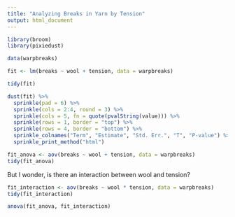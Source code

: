 ```yaml
---
title: "Analyzing Breaks in Yarn by Tension"
output: html_document
---
```


```r
library(broom)
library(pixiedust)
```

```r
data(warpbreaks)

fit <- lm(breaks ~ wool + tension, data = warpbreaks)

tidy(fit)

dust(fit) %>%
  sprinkle(pad = 6) %>%
  sprinkle(cols = 2:4, round = 3) %>%
  sprinkle(cols = 5, fn = quote(pvalString(value))) %>%
  sprinkle(rows = 1, border = "top") %>%
  sprinkle(rows = 4, border = "bottom") %>%
  sprinkle_colnames("Term", "Estimate", "Std. Err.", "T", "P-value") %>%
  sprinkle_print_method("html")
```

```r
fit_anova <- aov(breaks ~ wool + tension, data = warpbreaks)
tidy(fit_anova)
```

But I wonder, is there an interaction between wool and tension?

```r
fit_interaction <- aov(breaks ~ wool * tension, data = warpbreaks)
tidy(fit_interaction)

anova(fit_anova, fit_interaction)
```